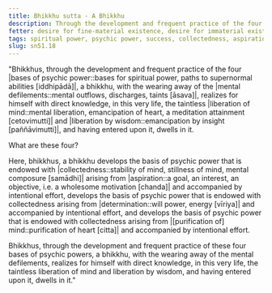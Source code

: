 ```yaml
---
title: Bhikkhu sutta - A Bhikkhu
description: Through the development and frequent practice of the four bases of psychic powers, a bhikkhu realizes the taintless liberation of mind and liberation by wisdom.
fetter: desire for fine-material existence, desire for immaterial existence, conceit, restlessness, ignorance
tags: spiritual power, psychic power, success, collectedness, aspiration, persistence, energy, mind, investigation, reflection, close examination, sn, sn45-56, sn51
slug: sn51.18
---
```


"Bhikkhus, through the development and frequent practice of the four |bases of psychic power::bases for spiritual power, paths to supernormal abilities [iddhipādā]|, a bhikkhu, with the wearing away of the |mental defilements::mental outflows, discharges, taints [āsava]|, realizes for himself with direct knowledge, in this very life, the taintless |liberation of mind::mental liberation, emancipation of heart, a meditation attainment [cetovimutti]| and |liberation by wisdom::emancipation by insight [paññāvimutti]|, and having entered upon it, dwells in it.

What are these four?

Here, bhikkhus, a bhikkhu develops the basis of psychic power that is endowed with |collectedness::stability of mind, stillness of mind, mental composure [samādhi]| arising from |aspiration::a goal, an interest, an objective, i.e. a wholesome motivation [chanda]| and accompanied by intentional effort, develops the basis of psychic power that is endowed with collectedness arising from |determination::will power, energy [vīriya]| and accompanied by intentional effort, and develops the basis of psychic power that is endowed with collectedness arising from |[purification of] mind::purification of heart [citta]| and accompanied by intentional effort.

Bhikkhus, through the development and frequent practice of these four bases of psychic powers, a bhikkhu, with the wearing away of the mental defilements, realizes for himself with direct knowledge, in this very life, the taintless liberation of mind and liberation by wisdom, and having entered upon it, dwells in it."